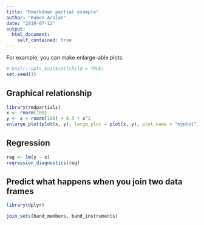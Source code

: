 ```yaml
---
title: "Rmarkdown partial example"
author: "Ruben Arslan"
date: "2019-07-12"
output:
  html_document:
    self_contained: true
---
```





For example, you can make enlarge-able plots:

```r
# knitr::opts_knit$set(child = TRUE)
set.seed(1)
```

## Graphical relationship
```r
library(rmdpartials)
x <- rnorm(100)
y <- x + rnorm(100) + 0.5 * x^2
enlarge_plot(plot(x, y), large_plot = plot(x, y), plot_name = "myplot")
```

## Regression
```r
reg <- lm(y ~ x)
regression_diagnostics(reg)
```

## Predict what happens when you join two data frames

```r
library(dplyr)
```

```r
join_sets(band_members, band_instruments)
```

